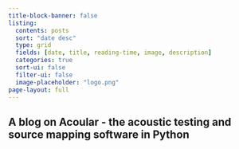 ```yaml
---
title-block-banner: false
listing:
  contents: posts
  sort: "date desc"
  type: grid
  fields: [date, title, reading-time, image, description]
  categories: true
  sort-ui: false
  filter-ui: false
  image-placeholder: "logo.png"
page-layout: full
---
```

## A blog on Acoular - the acoustic testing and source mapping software in Python


